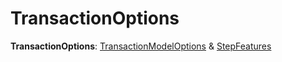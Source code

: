 
# TransactionOptions

 **TransactionOptions**: [TransactionModelOptions](../workflows.TransactionModelOptions/page.mdx) & [StepFeatures](../workflows.StepFeatures/page.mdx)
